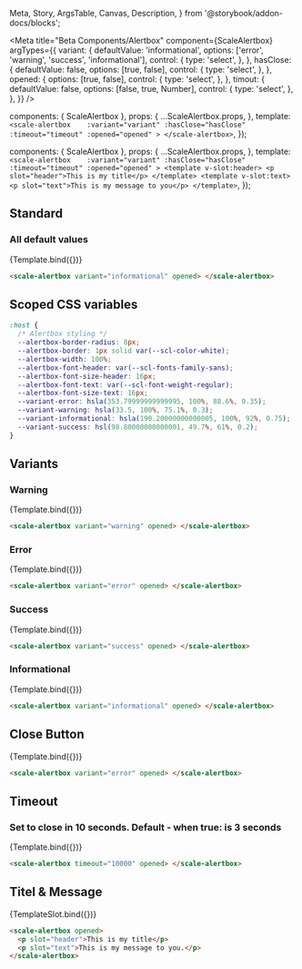   Meta,
  Story,
  ArgsTable,
  Canvas,
  Description,
} from '@storybook/addon-docs/blocks';

<Meta
  title="Beta Components/Alertbox"
  component={ScaleAlertbox}
  argTypes={{
    variant: {
      defaultValue: 'informational',
      options: ['error', 'warning', 'success', 'informational'],
      control: {
        type: 'select',
      },
    },
    hasClose: {
      defaultValue: false,
      options: [true, false],
      control: {
        type: 'select',
      },
    },
    opened: {
      options: [true, false],
      control: {
        type: 'select',
      },
    },
    timout: {
      defaultValue: false,
      options: [false, true, Number],
      control: {
        type: 'select',
      },
    },
  }}
/>

  components: { ScaleAlertbox },
  props: {
    ...ScaleAlertbox.props,
  },
  template: `
    <scale-alertbox   
     :variant="variant"
     :hasClose="hasClose"
     :timeout="timeout"
     :opened="opened"
    >
    </scale-alertbox>
  `,
});

  components: { ScaleAlertbox },
  props: {
    ...ScaleAlertbox.props,
  },
  template: `
    <scale-alertbox   
     :variant="variant"
     :hasClose="hasClose"
     :timeout="timeout"
     :opened="opened"
    >
    <template v-slot:header>
     <p slot="header">This is my title</p>
    </template>
    <template v-slot:text>
     <p slot="text">This is my message to you</p>
    </template>
  `,
});

## Standard

### All default values

<Canvas withSource="none">
  <Story
    name="Standard"
    args={{
      opened: true,
    }}
  >
    {Template.bind({})}
  </Story>
</Canvas>

<ArgsTable story="Standard" />

```html
<scale-alertbox variant="informational" opened> </scale-alertbox>
```

## Scoped CSS variables

```css
:host {
  /* Alertbox styling */
  --alertbox-border-radius: 8px;
  --alertbox-border: 1px solid var(--scl-color-white);
  --alertbox-width: 100%;
  --alertbox-font-header: var(--scl-fonts-family-sans);
  --alertbox-font-size-header: 16px;
  --alertbox-font-text: var(--scl-font-weight-regular);
  --alertbox-font-size-text: 16px;
  --variant-error: hsla(353.79999999999995, 100%, 88.6%, 0.35);
  --variant-warning: hsla(33.5, 100%, 75.1%, 0.3);
  --variant-informational: hsla(190.20000000000005, 100%, 92%, 0.75);
  --variant-success: hsl(98.80000000000001, 49.7%, 61%, 0.2);
}
```

## Variants

### Warning

<Canvas withSource="none">
  <Story
    name="Warning"
    args={{
      opened: true,
      variant: 'warning',
    }}
  >
    {Template.bind({})}
  </Story>
</Canvas>

```html
<scale-alertbox variant="warning" opened> </scale-alertbox>
```

### Error

<Canvas withSource="none">
  <Story
    name="Error"
    args={{
      opened: true,
      variant: 'error',
    }}
  >
    {Template.bind({})}
  </Story>
</Canvas>

```html
<scale-alertbox variant="error" opened> </scale-alertbox>
```

### Success

<Canvas withSource="none">
  <Story
    name="Success"
    args={{
      opened: true,
      variant: 'success',
    }}
  >
    {Template.bind({})}
  </Story>
</Canvas>

```html
<scale-alertbox variant="success" opened> </scale-alertbox>
```

### Informational

<Canvas withSource="none">
  <Story
    name="Informational"
    args={{
      opened: true,
      variant: 'informational',
    }}
  >
    {Template.bind({})}
  </Story>
</Canvas>

```html
<scale-alertbox variant="informational" opened> </scale-alertbox>
```

## Close Button

<Canvas withSource="none">
  <Story
    name="Close Button"
    args={{
      opened: true,
      hasClose: true,
    }}
  >
    {Template.bind({})}
  </Story>
</Canvas>

```html
<scale-alertbox variant="error" opened> </scale-alertbox>
```

## Timeout

### Set to close in 10 seconds. Default - when true: is 3 seconds

<Canvas withSource="none">
  <Story
    name="Timeout"
    args={{
      opened: true,
      timeout: 10000,
    }}
  >
    {Template.bind({})}
  </Story>
</Canvas>

```html
<scale-alertbox timeout="10000" opened> </scale-alertbox>
```

## Titel & Message

<Canvas withSource="none">
  <Story
    name="Titel-Message"
    args={{
      opened: true,
    }}
  >
    {TemplateSlot.bind({})}
  </Story>
</Canvas>

```html
<scale-alertbox opened>
  <p slot="header">This is my title</p>
  <p slot="text">This is my message to you.</p>
</scale-alertbox>
```
